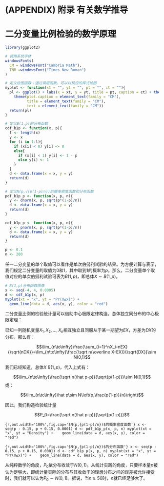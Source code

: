 # (APPENDIX) 附录 有关数学推导{-}

# 二分变量比例检验的数学原理

```r
library(ggplot2)

# 调用系统字体
windowsFonts(
  CM = windowsFont("Cambria Math"),
  TNR =windowsFont("Times New Roman")
)

# 定义绘图函数；通过调用函数，可以以预设的样式绘图
myplot <- function(xt = "", yt = "", pt = "", ct = ""){
  pl <- ggplot() + labs(x = xt, y = yt, title = pt, caption = ct) + theme_bw() +
    theme(plot.caption = element_text(family = "CM"),
          title = element_text(family = "CM"),
          text = element_text(family = "CM"))
  return(pl)
}

# 定义B(1,p)的分布函数
cdf_b1p <- function(x, p){
  l <- length(x)
  y <- x
  for (i in 1:l){
    if (x[i] < 0) y[i] <- 0
    else{
      if (x[i] < 1) y[i] <- 1 - p
      else y[i] <- 1
    }
  }
  d <- data.frame(x = x, y = y)
  return(d)
}

# 定义N(p,√(p(1-p)⁄n))的概率密度函数和分布函数
pdf_b1p_p <- function(x, p, n){
  y <- dnorm(x, p, sqrt(p*(1-p)/n))
  d <- data.frame(x = x, y = y)
  return(d)
}

cdf_b1p_p <- function(x, p, n){
  y <- pnorm(x, p, sqrt(p*(1-p)/n))
  d <- data.frame(x = x, y = y)
  return(d)
}

p <- 0.1 
n <- 200
```

任一二分变量的单个取值可以看作是单次伯努利试验的结果。为方便计算与表示，我们规定二分变量的取值为0和1，其中取到1的概率为$p$。那么，二分变量单个取值对应的单次伯努利试验可表为$B(1,p)$，即总体$X\sim B(1,p)$。

```r
# B(1,p)分布函数图像
x <- seq(-4, 4, 0.0005)
d <- cdf_b1p(x, p)
myplot(xt = "x", yt = "Pr(X≤x)") + 
  geom_line(data = d, aes(x, y), color = "red")
```

二分变量比例的检验统计量可以借助中心极限定律构造。总体独立同分布的中心极限定理：

已知一列随机变量$X_1,X_2,…,X_n$相互独立且同服从于某一期望为$EX$，方差为$DX$的分布，那么有：

$$\lim_{n\to\infty}\frac{\sum_{i=1}^nX_i-nEX}{\sqrt{nDX}}=\lim_{n\to\infty}\frac{\sqrt n(\overline X-EX)}{\sqrt{DX}}\sim N(0,1)$$

我们已经知道，总体$X~B(1,p)$，代入上式有：

$$\lim_{n\to\infty}\frac{\sqrt n(\hat p-p)}{\sqrt{p(1-p)}}\sim N(0,1)$$
或：

$$\lim_{n\to\infty}\hat p\sim N\left(p,\frac{p(1-p)}{n}\right)$$

因此，我们构造检验统计量

$$P_0=\frac{\sqrt n(\hat p-p)}{\sqrt{p(1-p)}}$$

```{r,out.width='100%',fig.cap='$N(p,{p(1-p)/n})$的概率密度函数'}
x <- seq(p - 0.15, p + 0.15, 0.0001)
d <- pdf_b1p_p(x, p, n)
myplot(xt = "x", yt = "Density") + 
  geom_line(data = d, aes(x, y), color = "red")
```

```{r,out.width='100%',fig.cap='$N(p,{p(1-p)/n})$的分布函数'}
x <- seq(p - 0.15, p + 0.15, 0.0001)
d <- cdf_b1p_p(x, p, n)
myplot(xt = "x", yt = "Pr(X≤x)") + 
  geom_line(data = d, aes(x, y), color = "red")
```

从纯粹数学的角度，$P_0$依分布收敛于$N(0,1)$。从统计实践的角度，只要样本量$n$被认为足够大，即统计量实际的分布与其收敛于的理想分布之间的误差被允许接受时，我们就可以认为$P_0\sim N(0,1)$。据说，当$n≥50$时，$n$就已经足够大了。
